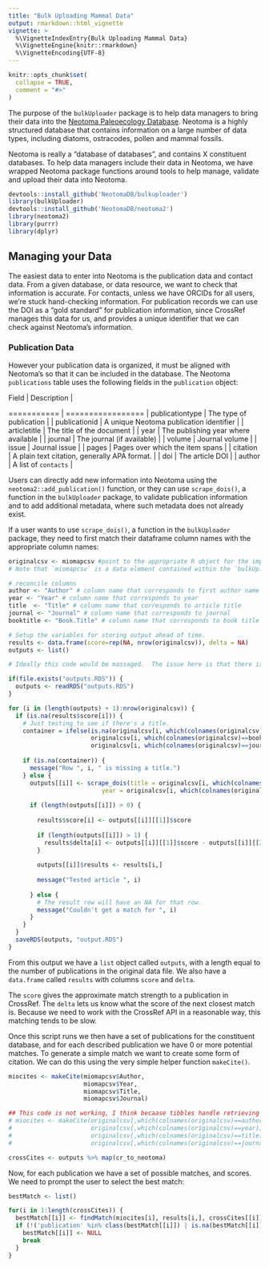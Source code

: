 ```yaml
---
title: "Bulk Uploading Mammal Data"
output: rmarkdown::html_vignette
vignette: >
  %\VignetteIndexEntry{Bulk Uploading Mammal Data}
  %\VignetteEngine{knitr::rmarkdown}
  %\VignetteEncoding{UTF-8}
---
```


```r
knitr::opts_chunk$set(
  collapse = TRUE,
  comment = "#>"
)
```

The purpose of the `bulkUploader` package is to help data managers to bring their data into the [Neotoma Paleoecology Database](https://neotomadb.org).  Neotoma is a highly structured database that contains information on a large number of data types, including diatoms, ostracodes, pollen and mammal fossils.

Neotoma is really a "database of databases", and contains X constituent databases.  To help data managers include their data in Neotoma, we have wrapped Neotoma package functions around tools to help manage, validate and upload their data into Neotoma.

```r
devtools::install_github('NeotomaDB/bulkuploader')
library(bulkUploader)
devtools::install_github('NeotomaDB/neotoma2')
library(neotoma2)
library(purrr)
library(dplyr)
```

## Managing your Data

The easiest data to enter into Neotoma is the publication data and contact data.  From a given database, or data resource, we want to check that information is accurate.  For contacts, unless we have ORCIDs for all users, we're stuck hand-checking information.  For publication records we can use the DOI as a "gold standard" for publication information, since CrossRef manages this data for us, and provides a unique identifier that we can check against Neotoma's information.

### Publication Data

However your publication data is organized, it must be aligned with Neotoma's so that it can be included in the database.  The Neotoma `publications` table uses the following fields in the `publication` object:

| Field | Description |
=========== | =================
| publicationtype | The type of publication |
| publicationid | A unique Neotoma publication identifier |
| articletitle | The title of the document |
| year | The publishing year where available |
| journal | The journal (if available) |
| volume | Journal volume |
| issue | Journal issue |
| pages | Pages over which the item spans |
| citation | A plain text citation, generally APA format. |
| doi | The article DOI |
| author |  A list of `contacts` |

Users can directly add new information into Neotoma using the `neotoma2::add_publication()` function, or they can use `scrape_dois()`, a function in the `bulkUploader` package, to validate publication information and to add additional metadata, where such metadata does not already exist.

If a user wants to use `scrape_dois()`, a function in the `bulkUploader` package, they need to first match  their dataframe column names with the appropriate column names:

```r

originalcsv <- miomapcsv #point to the appropriate R object for the imported dataframe
# Note that `miomapcsv` is a data element contained within the `bulkUploader` package, but that this could be any dataframe that the user has imported

# reconcile columns
author <- "Author" # column name that corresponds to first author name
year <- "Year" # column name that corresponds to year
title  <- "Title" # column name that corresponds to article title
journal <- "Journal" # column name that corresponds to journal
booktitle <- "Book.Title" # column name that corresponds to book title (if different than the article title column)
```


```r

# Setup the variables for storing output ahead of time.
results <- data.frame(score=rep(NA, nrow(originalcsv)), delta = NA)
outputs <- list()

# Ideally this code would be massaged.  The issue here is that there is title and journal information in several places.  It's not the nicest way of doing things.

if(file.exists("outputs.RDS")) {
  outputs <- readRDS("outputs.RDS")
}

for (i in (length(outputs) + 1):nrow(originalcsv)) {
  if (is.na(results$score[i])) {
    # Just testing to see if there's a title.
    container = ifelse(is.na(originalcsv[i, which(colnames(originalcsv)==journal)]),
                       originalcsv[i, which(colnames(originalcsv)==booktitle)],
                       originalcsv[i, which(colnames(originalcsv)==journal)])
    
    if (is.na(container)) {
      message("Row ", i, " is missing a title.")
    } else {
      outputs[[i]] <- scrape_dois(title = originalcsv[i, which(colnames(originalcsv)==title)],
                          year = originalcsv[i, which(colnames(originalcsv)==year)])
      
      if (length(outputs[[i]]) > 0) {
        
        results$score[i] <- outputs[[i]][[1]]$score
        
        if (length(outputs[[i]]) > 1) {
          results$delta[i] <- outputs[[i]][[1]]$score - outputs[[i]][[2]]$score
        }
        
        outputs[[i]]$results <- results[i,]
        
        message("Tested article ", i)
        
      } else {
        # The result row will have an NA for that row.
        message("Couldn't get a match for ", i)
      }
    }
  }
  saveRDS(outputs, "output.RDS")
}


```

From this output we have a `list` object called `outputs`, with a length equal to the number of publications in the original data file.  We also have a `data.frame` called `results` with columns `score` and `delta`.

The `score` gives the approximate match strength to a publication in CrossRef.  The `delta` lets us know what the score of the next closest match is.  Because we need to work with the CrossRef API in a reasonable way, this matching tends to be slow.

Once this script runs we then have a set of publications for the constituent database, and for each described publication we have 0 or more potential matches.  To generate a simple match we want to create some form of citation.  We can do this using the very simple helper function `makeCite()`.

```r

miocites <- makeCite(miomapcsv$Author,
                     miomapcsv$Year,
                     miomapcsv$Title,
                     miomapcsv$Journal)

## This code is not working, I think becaase tibbles handle retrieving data by column name vs number differently than a dataframe?
# miocites <- makeCite(originalcsv[,which(colnames(originalcsv)==author)], 
#                      originalcsv[,which(colnames(originalcsv)==year)], 
#                      originalcsv[,which(colnames(originalcsv)==title)], 
#                      originalcsv[,which(colnames(originalcsv)==journal)])

crossCites <- outputs %>% map(cr_to_neotoma)

```

Now, for each publication we have a set of possible matches, and scores.  We need to prompt the user to select the best match:

```r
bestMatch <- list()

for(i in 1:length(crossCites)) {
  bestMatch[[i]] <- findMatch(miocites[i], results[i,], crossCites[[i]])
  if (!('publication' %in% class(bestMatch[[i]]) | is.na(bestMatch[[i]]))) {
    bestMatch[[i]] <- NULL
    break
  }
}

```
